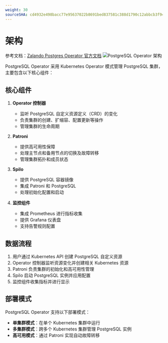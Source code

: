 ```yaml
---
weight: 30
sourceSHA: cd4932e498bacc77e95637022b8691bed837581c388d1790c12abbcb3f9447a8
---
```


# 架构

参考文档：[Zalando Postgres Operator 官方文档](https://opensource.zalando.com/postgres-operator/docs/)
![PostgreSQL Operator 架构](../zh/assets/operator.png)

PostgreSQL Operator 采用 Kubernetes Operator 模式管理 PostgreSQL 集群，主要包含以下核心组件：

## 核心组件

1. **Operator 控制器**
   - 监听 PostgreSQL 自定义资源定义（CRD）的变化
   - 负责集群的创建、扩缩容、配置更新等操作
   - 管理集群的生命周期

2. **Patroni**
   - 提供高可用性保障
   - 处理主节点和备用节点的切换及故障转移
   - 管理集群拓扑和成员状态

3. **Spilo**
   - 提供 PostgreSQL 容器镜像
   - 集成 Patroni 和 PostgreSQL
   - 处理初始化配置和启动

4. **监控组件**
   - 集成 Prometheus 进行指标收集
   - 提供 Grafana 仪表盘
   - 支持告警规则配置

## 数据流程

1. 用户通过 Kubernetes API 创建 PostgreSQL 自定义资源
2. Operator 控制器监听资源变化并创建相关 Kubernetes 资源
3. Patroni 负责集群的初始化和高可用性管理
4. Spilo 启动 PostgreSQL 实例并应用配置
5. 监控组件收集指标并进行显示

## 部署模式

PostgreSQL Operator 支持以下部署模式：

- **单集群模式**：在单个 Kubernetes 集群中运行
- **多集群模式**：跨多个 Kubernetes 集群管理 PostgreSQL 实例
- **高可用模式**：通过 Patroni 实现自动故障转移

